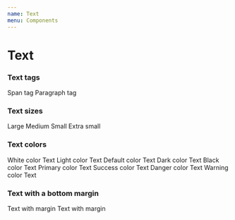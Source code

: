 ```yaml
---
name: Text
menu: Components
---
```



# Text

<PropsTable of={Text} />


### Text tags

<Playground>
  <Text as="span">Span tag</Text>
  <Text as="p">Paragraph tag</Text>
</Playground>


### Text sizes

<Playground>
  <Text sizing="l">Large</Text>
  <Text sizing="m">Medium</Text>
  <Text sizing="s">Small</Text>
  <Text sizing="xs">Extra small</Text>
</Playground>


### Text colors

<Playground>
  <ColorBox bgColor="darkest">
    <Text color="white">White color Text</Text>
  </ColorBox>
  <Text color="light">Light color Text</Text>
  <Text color="default">Default color Text</Text>
  <Text color="dark">Dark color Text</Text>
  <Text color="black">Black color Text</Text>
  <Text color="primary">Primary color Text</Text>
  <Text color="success">Success color Text</Text>
  <Text color="danger">Danger color Text</Text>
  <Text color="warning">Warning color Text</Text>
</Playground>


### Text with a bottom margin

<Playground>
  <Text marginBottom={true}>Text with margin</Text>
  <Text marginBottom={true}>Text with margin</Text>
</Playground>